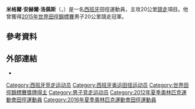 {{MedalTableTop|2013 IAAF World Championships in Moscow 20 km walk winners 02.jpg|200px|伊萬諾夫（左）和洛佩斯（右）}}
{{MedalSport | 男子[[田徑|田徑]]}}
{{MedalCountry| {{ESP}} }}
{{MedalCompetition|[[世界田徑錦標賽|世界田徑錦標賽]]}}
{{MedalGold|[[2015年世界田徑錦標賽|2015年 北京]]|男子20公里競走}}
{{MedalBronze|[[2013年世界田徑錦標賽|2013年 莫斯科]]|男子20公里競走}}
{{MedalCompetition|[[歐洲田徑錦標賽|歐洲田徑錦標賽]]}}
{{MedalGold|[[2014年歐洲田徑錦標賽|2014年 蘇黎世]]|男子20公里競走}}
{{MedalBottom}}
'''米格爾·安赫爾·洛佩斯'''（{{lang-es|'''Miguel Ángel López'''}}，{{bd|1988年|7月3日|catIdx=Lopez, Miguel Angel}}）是一名[[西班牙|西班牙]]田徑運動員，主攻20公里[[競走|競走]]項目。他曾獲得[[2015年世界田徑錦標賽|2015年世界田徑錦標賽]]男子20公里競走冠軍。

== 參考資料 ==
{{reflist}}

== 外部連結 ==
* {{iaaf name|206834}}

{{DEFAULTSORT:Lopez, Miguel Angel}}
[[Category:西班牙竞走运动员|Category:西班牙竞走运动员]]
[[Category:西班牙奥运田径运动员|Category:西班牙奥运田径运动员]]
[[Category:世界田徑錦標賽獎牌得主|Category:世界田徑錦標賽獎牌得主]]
[[Category:男子竞走运动员|Category:男子竞走运动员]]
[[Category:2012年夏季奧林匹克運動會田徑運動員|Category:2012年夏季奧林匹克運動會田徑運動員]]
[[Category:2016年夏季奧林匹克運動會田徑運動員|Category:2016年夏季奧林匹克運動會田徑運動員]]